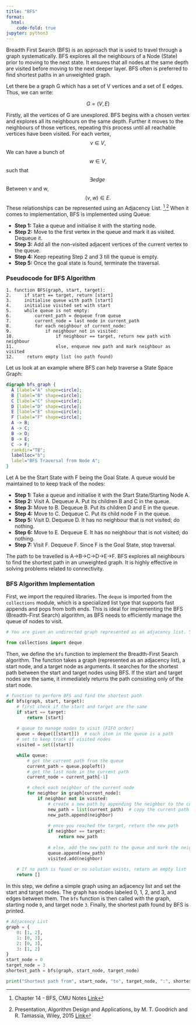 ```yaml
---
title: "BFS"
format:
  html:
    code-fold: true
jupyter: python3
---
```


<!-- Google tag (gtag.js) -->
<script async src="https://www.googletagmanager.com/gtag/js?id=G-43XXVJQ0JD"></script>
<script>
  window.dataLayer = window.dataLayer || [];
  function gtag(){dataLayer.push(arguments);}
  gtag('js', new Date());

  gtag('config', 'G-43XXVJQ0JD');
</script>

Breadth First Search (BFS) is an approach that is used to travel through a graph systematically. BFS explores all the neighbours of a Node (State) prior to moving to the next state. It ensures that all nodes at the same depth are visited before moving to the next deeper layer. BFS often is preferred to find shortest paths in an unweighted graph. 

Let there be a graph G which has a set of V vertices and a set of E edges. Thus, we can write:

$$ G = (V,E) $$

Firstly, all the vertices of G are unexplored. BFS begins with a chosen vertex and explores all its neighbours on the same depth. Further it moves to the neighbours of those vertices, repeating this process until all reachable vertices have been visited. For each vertex, $$ v \in V, $$ We can have a bunch of $$ w \in V, $$ such that $$ \exists edge\ $$ Between v and w, $$ (v, w) \in E. $$ These relationships can be represented using an Adjacency List. [^1],[^2] When it comes to implementation, BFS is implemented using Queue:

<ul>
  <li>**Step 1:** Take a queue and initialise it with the starting node.</li>
  <li>**Step 2:** Move to the first vertex in the queue and mark it as visited. Dequeue it.</li>
  <li>**Step 3:** Add all the non-visited adjacent vertices of the current vertex to the queue.</li>
  <li>**Step 4:** Keep repeating Step 2 and 3 till the queue is empty.</li>
  <li>**Step 5:** Once the goal state is found, terminate the traversal.</li>
</ul>

### Pseudocode for BFS Algorithm

```plaintext
1. function BFS(graph, start, target):
2.     if start == target, return [start]
3.     initialise queue with path [start]
4.     initialise visited set with start
5.     while queue is not empty:
6.         current_path = dequeue from queue
7.         current_node = last node in current_path
8.         for each neighbour of current_node:
9.             if neighbour not in visited:
10.                if neighbour == target, return new path with neighbour
11.                else, enqueue new path and mark neighbour as visited
12.     return empty list (no path found)
```
Let us look at an example where BFS can help traverse a State Space Graph:

```dot
digraph bfs_graph {
  A [label="A" shape=circle];
  B [label="B" shape=circle];
  C [label="C" shape=circle];
  D [label="D" shape=circle];
  E [label="E" shape=circle];
  F [label="F" shape=circle];
  A -> B;
  A -> C;
  B -> D;
  B -> E;
  C -> F;
  rankdir="TB"; 
  labelloc="b";
  label="BFS Traversal from Node A";
}
```

Let A be the Start State with F being the Goal State. A queue would be maintained to to keep track of the nodes:

<ul>
  <li>**Step 1:** Take a queue and initialise it with the Start State/Starting Node A.</li>
  <li>**Step 2:** Visit A. Dequeue A. Put its children B and C in the queue.</li>
  <li>**Step 3:** Move to B. Dequeue B. Put its children D and E in the queue.</li>
  <li>**Step 4:** Move to C. Dequeue C. Put its child node F in the queue.</li>
  <li>**Step 5:** Visit D. Dequeue D. It has no neighbour that is not visited; do nothing.</li>
  <li>**Step 6:** Move to E. Dequeue E. It has no neighbour that is not visited; do nothing.</li>
  <li>**Step 7:** Visit F. Dequeue F. Since F is the Goal State, stop traversal.</li>
</ul>

The path to be travelled is A→B→C→D→E→F. BFS explores all neighbours to find the shortest path in an unweighted graph. It is highly effective in solving problems related to connectivity.

### BFS Algorithm Implementation

First, we import the required libraries. The `deque` is imported from the `collections` module, which is a specialized list type that supports fast appends and pops from both ends. This is ideal for implementing the BFS (Breadth-First Search) algorithm, as BFS needs to efficiently manage the queue of nodes to visit.

```python
# You are given an undirected graph represented as an adjacency list. You need to find the shortest path from a starting node to a target node in the graph using the BFS algorithm.

from collections import deque
```

Then, we define the `bfs` function to implement the Breadth-First Search algorithm. The function takes a graph (represented as an adjacency list), a start node, and a target node as arguments. It searches for the shortest path between the start and target nodes using BFS. If the start and target nodes are the same, it immediately returns the path consisting only of the start node.

```python
# function to perform BFS and find the shortest path
def bfs(graph, start, target):
    # first check if the start and target are the same
    if start == target:
        return [start]
    
    # queue to manage nodes to visit (FIFO order)
    queue = deque([[start]])  # each item in the queue is a path
    # set to keep track of visited nodes
    visited = set([start])

    while queue:
        # get the current path from the queue
        current_path = queue.popleft()
        # get the last node in the current path
        current_node = current_path[-1]

        # check each neighbor of the current node
        for neighbor in graph[current_node]:
            if neighbor not in visited:
                # create a new path by appending the neighbor to the current path
                new_path = list(current_path)  # copy the current path
                new_path.append(neighbor)
                
                # once you reached the target, return the new path
                if neighbor == target:
                    return new_path
                
                # else, add the new path to the queue and mark the neighbor as visited
                queue.append(new_path)
                visited.add(neighbor)
    
    # If no path is found or no solution exists, return an empty list
    return []
```

In this step, we define a simple graph using an adjacency list and set the start and target nodes. The graph has nodes labeled 0, 1, 2, and 3, and edges between them. The `bfs` function is then called with the graph, starting node `0`, and target node `3`. Finally, the shortest path found by BFS is printed.

```python
# Adjacency List
graph = {
    0: [1, 2],
    1: [0, 3],
    2: [0, 3],
    3: [1, 2]
}
start_node = 0
target_node = 3
shortest_path = bfs(graph, start_node, target_node)

print("Shortest path from", start_node, "to", target_node, ":", shortest_path)
```


[^1]: Chapter 14 - BFS, CMU Notes [Link](https://www.cs.cmu.edu/afs/cs/academic/class/15210-s15/www/lectures/bfs-notes.pdf)
[^2]: Presentation, Algorithm Design and Applications, by M. T. Goodrich and R. Tamassia, Wiley, 2015  [Link](https://ics.uci.edu/~goodrich/teach/cs260P/notes/BFS.pdf)